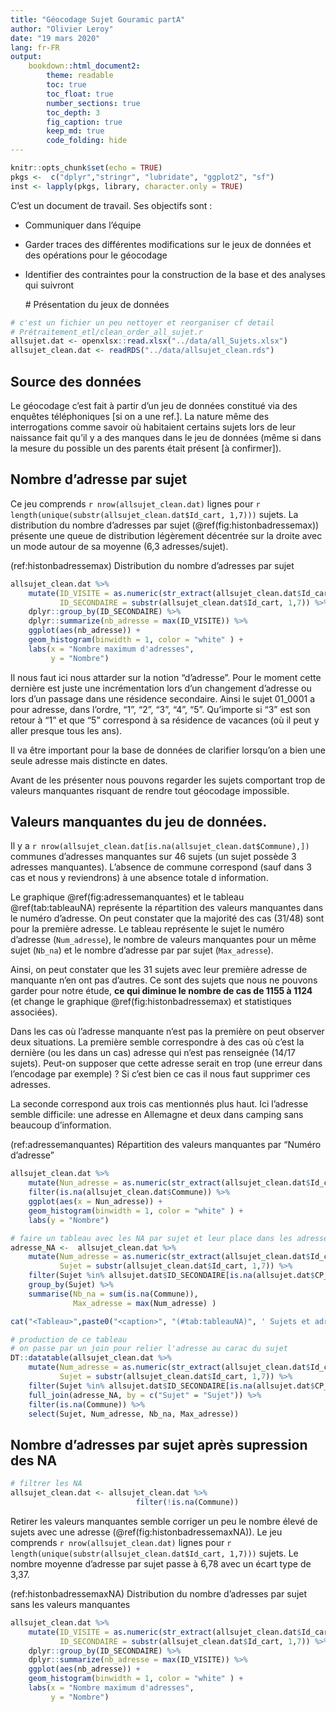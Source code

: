 ```yaml
---
title: "Géocodage Sujet Gouramic partA"
author: "Olivier Leroy"
date: "19 mars 2020"
lang: fr-FR
output: 
    bookdown::html_document2:
        theme: readable
        toc: true
        toc_float: true
        number_sections: true
        toc_depth: 3
        fig_caption: true
        keep_md: true
        code_folding: hide
---
```


```r
knitr::opts_chunk$set(echo = TRUE)
pkgs <-  c("dplyr","stringr", "lubridate", "ggplot2", "sf")
inst <- lapply(pkgs, library, character.only = TRUE)
```

C'est un document de travail. Ses objectifs sont : 

* Communiquer dans l’équipe 
* Garder traces des différentes modifications sur le jeux de données et des opérations pour le géocodage
* Identifier des contraintes pour la construction de la base et des analyses qui suivront


    # Présentation du jeux de données 

```r
# c'est un fichier un peu nettoyer et reorganiser cf detail
# Prétraitement_etl/clean_order_all_sujet.r
allsujet.dat <- openxlsx::read.xlsx("../data/all_Sujets.xlsx")
allsujet_clean.dat <- readRDS("../data/allsujet_clean.rds")

```


## Source des données 

Le géocodage c'est fait à partir d'un jeu de données constitué via des enquêtes téléphoniques [si on a une ref.]. La nature même des interrogations comme savoir où habitaient certains sujets lors de leur naissance fait qu'il y a des manques dans le jeu de données (même si dans la mesure du possible un des parents était présent [à confirmer]). 


## Nombre d'adresse par sujet

Ce jeu comprends `r nrow(allsujet_clean.dat)` lignes pour `r length(unique(substr(allsujet_clean.dat$Id_cart, 1,7)))` sujets. La distribution du nombre d'adresses par sujet (\@ref(fig:histonbadressemax)) présente une queue de distribution légèrement décentrée sur la droite avec un mode autour de sa moyenne (6,3 adresses/sujet). 

(ref:histonbadressemax) Distribution du nombre d'adresses par sujet

```r
allsujet_clean.dat %>% 
    mutate(ID_VISITE = as.numeric(str_extract(allsujet_clean.dat$Id_cart, pattern = "[0-9]{1,2}?$")),
           ID_SECONDAIRE = substr(allsujet_clean.dat$Id_cart, 1,7)) %>% 
    dplyr::group_by(ID_SECONDAIRE) %>% 
    dplyr::summarize(nb_adresse = max(ID_VISITE)) %>% 
    ggplot(aes(nb_adresse)) +
    geom_histogram(binwidth = 1, color = "white" ) +
    labs(x = "Nombre maximum d'adresses",
         y = "Nombre")
```

Il nous faut ici nous attarder sur la notion "d'adresse". Pour le moment cette dernière est juste une incrémentation lors d'un changement d'adresse ou lors d'un passage dans une résidence secondaire. Ainsi le sujet 01_0001 a pour adresse, dans l'ordre, "1", "2", "3", "4", "5". Qu'importe si "3" est son retour à "1" et que "5" correspond à sa résidence de vacances (où il peut y aller presque tous les ans). 

Il va être important pour la base de données de clarifier lorsqu'on a bien une seule adresse mais distincte en dates.

Avant de les présenter nous pouvons regarder les sujets comportant trop de valeurs manquantes risquant de rendre tout géocodage impossible. 

## Valeurs manquantes du jeu de données.

Il y a `r nrow(allsujet_clean.dat[is.na(allsujet_clean.dat$Commune),])` communes d'adresses manquantes sur 46 sujets (un sujet possède 3 adresses manquantes). L'absence de commune correspond (sauf dans 3 cas et nous y reviendrons) à une absence totale d information. 

Le graphique  \@ref(fig:adressemanquantes) et le tableau \@ref(tab:tableauNA) représente la répartition des valeurs manquantes dans le numéro d'adresse. On peut constater que la majorité des cas (31/48) sont pour la première adresse. Le tableau représente le sujet le numéro d'adresse (`Num_adresse`), le nombre de valeurs manquantes pour un même sujet (`Nb_na`) et le nombre d'adresse par par sujet (`Max_adresse`). 

Ainsi, on peut constater que les 31 sujets avec leur première adresse de manquante n'en ont pas d'autres. Ce sont des sujets que nous ne pouvons garder pour notre étude, **ce qui diminue le nombre de cas de 1155 à 1124** (et change le graphique \@ref(fig:histonbadressemax) et statistiques associées). 

Dans les cas où l'adresse manquante n'est pas la première on peut observer deux situations. La première semble correspondre à des cas où c'est la dernière (ou les dans un cas) adresse qui n'est pas renseignée (14/17 sujets). Peut-on supposer que cette adresse serait en trop (une erreur dans l'encodage par exemple) ? Si c'est bien ce cas il nous faut supprimer ces adresses. 

La seconde correspond aux trois cas mentionnés plus haut. Ici l'adresse semble difficile: une adresse en Allemagne et deux dans camping sans beaucoup d'information.

(ref:adressemanquantes) Répartition des valeurs manquantes par "Numéro d'adresse"

```r
allsujet_clean.dat %>% 
    mutate(Nun_adresse = as.numeric(str_extract(allsujet_clean.dat$Id_cart, pattern = "[0-9]{1,2}?$"))) %>% 
    filter(is.na(allsujet_clean.dat$Commune)) %>% 
    ggplot(aes(x = Nun_adresse)) +
    geom_histogram(binwidth = 1, color = "white" ) +
    labs(y = "Nombre")
```



```r
# faire un tableau avec les NA par sujet et leur place dans les adresses de ce sujet
adresse_NA <-  allsujet_clean.dat %>% 
    mutate(Num_adresse = as.numeric(str_extract(allsujet_clean.dat$Id_cart, pattern = "[0-9]{1,2}?$")),
           Sujet = substr(allsujet_clean.dat$Id_cart, 1,7)) %>% 
    filter(Sujet %in% allsujet.dat$ID_SECONDAIRE[is.na(allsujet.dat$CP_commune_p)]) %>% 
    group_by(Sujet) %>% 
    summarise(Nb_na = sum(is.na(Commune)),
              Max_adresse = max(Num_adresse) )

cat("<Tableau>",paste0("<caption>", "(#tab:tableauNA)", ' Sujets et adresses avec des valeurs manquantes explicites (NA)', "</caption>"),"</tableau>", sep ="\n")

# production de ce tableau
# on passe par un join pour relier l'adresse au carac du sujet
DT::datatable(allsujet_clean.dat %>% 
    mutate(Num_adresse = as.numeric(str_extract(allsujet_clean.dat$Id_cart, pattern = "[0-9]{1,2}?$")),
           Sujet = substr(allsujet_clean.dat$Id_cart, 1,7)) %>% 
    filter(Sujet %in% allsujet.dat$ID_SECONDAIRE[is.na(allsujet.dat$CP_commune_p)]) %>% 
    full_join(adresse_NA, by = c("Sujet" = "Sujet")) %>% 
    filter(is.na(Commune)) %>% 
    select(Sujet, Num_adresse, Nb_na, Max_adresse))

```

## Nombre d'adresses par sujet après supression des NA

```r
# filtrer les NA
allsujet_clean.dat <- allsujet_clean.dat %>% 
                            filter(!is.na(Commune))
```

Retirer les valeurs manquantes semble corriger un peu le nombre élevé de sujets avec une adresse (\@ref(fig:histonbadressemaxNA)). Le jeu comprends `r nrow(allsujet_clean.dat)` lignes pour `r length(unique(substr(allsujet_clean.dat$Id_cart, 1,7)))` sujets. Le nombre moyenne d'adresse par sujet passe à 6,78 avec un écart type de 3,37.


(ref:histonbadressemaxNA) Distribution du nombre d'adresses par sujet sans les valeurs manquantes
 
```r

allsujet_clean.dat %>% 
    mutate(ID_VISITE = as.numeric(str_extract(allsujet_clean.dat$Id_cart, pattern = "[0-9]{1,2}?$")),
           ID_SECONDAIRE = substr(allsujet_clean.dat$Id_cart, 1,7)) %>% 
    dplyr::group_by(ID_SECONDAIRE) %>% 
    dplyr::summarize(nb_adresse = max(ID_VISITE)) %>% 
    ggplot(aes(nb_adresse)) +
    geom_histogram(binwidth = 1, color = "white" ) +
    labs(x = "Nombre maximum d'adresses",
         y = "Nombre")
```